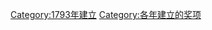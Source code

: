 {{cat topic in year| topic=建立的奖项|year=1793}}
[[Category:1793年建立|Category:1793年建立]]
[[Category:各年建立的奖项|Category:各年建立的奖项]]